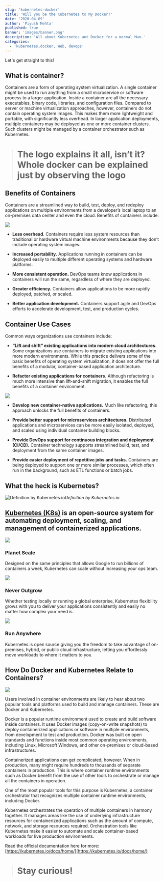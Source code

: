 ```yaml
---
slug: 'kubernetes-docker'
title: 'Will you be the Kubernetes to My Docker?'
date: '2020-04-09'
author: 'Piyush Mehta'
published: true
banner: 'images/banner.png'
description: 'All about Kubernetes and Docker for a normal Man.'
categories:
  - 'kubernetes,docker, Web, devops'
---
```

Let's get straight to this!

## What is container?

Containers are a form of operating system virtualization. A single container might be used to run anything from a small microservice or software process to a larger application. Inside a container are all the necessary executables, binary code, libraries, and configuration files. Compared to server or machine virtualization approaches, however, containers do not contain operating system images. This makes them more lightweight and portable, with significantly less overhead. In larger application deployments, multiple containers may be deployed as one or more container clusters. Such clusters might be managed by a container orchestrator such as Kubernetes.
> # The logo explains it all, isn’t it? Whole docker can be explained just by observing the logo

## Benefits of Containers

Containers are a streamlined way to build, test, deploy, and redeploy applications on multiple environments from a developer’s local laptop to an on-premises data center and even the cloud. Benefits of containers include:

![](https://cdn-images-1.medium.com/max/2400/1*WDM8Ol0V9MJc36nuRETOBQ.png)

* **Less overhead.** Containers require less system resources than traditional or hardware virtual machine environments because they don’t include operating system images.

* **Increased portability.** Applications running in containers can be deployed easily to multiple different operating systems and hardware platforms.

* **More consistent operation.** DevOps teams know applications in containers will run the same, regardless of where they are deployed.

* **Greater efficiency.** Containers allow applications to be more rapidly deployed, patched, or scaled.

* **Better application development.** Containers support agile and DevOps efforts to accelerate development, test, and production cycles.

## Container Use Cases

Common ways organizations use containers include:

* **“Lift and shift” existing applications into modern cloud architectures.** Some organizations use containers to migrate existing applications into more modern environments. While this practice delivers some of the basic benefits of operating system virtualization, it does not offer the full benefits of a modular, container-based application architecture.

* **Refactor existing applications for containers.** Although refactoring is much more intensive than lift-and-shift migration, it enables the full benefits of a container environment.

![](https://cdn-images-1.medium.com/max/2000/1*gvxt5MhbFlEehZ137Mo2CQ.png)

* **Develop new container-native applications.** Much like refactoring, this approach unlocks the full benefits of containers.

* **Provide better support for microservices architectures.** Distributed applications and microservices can be more easily isolated, deployed, and scaled using individual container building blocks.

* **Provide DevOps support for continuous integration and deployment (CI/CD).** Container technology supports streamlined build, test, and deployment from the same container images.

* **Provide easier deployment of repetitive jobs and tasks.** Containers are being deployed to support one or more similar processes, which often run in the background, such as ETL functions or batch jobs.

## **What the heck is Kubernetes?**

![Definition by Kubernetes.io](https://cdn-images-1.medium.com/max/2000/0*ddyH-gSPHiCvxIIP.png)*Definition by Kubernetes.io*

## [Kubernetes (K8s)](https://kubernetes.io/docs/concepts/overview/what-is-kubernetes/) is an open-source system for automating deployment, scaling, and management of containerized applications.

![](https://cdn-images-1.medium.com/max/2000/0*GP2oT02M7LEtvyC2.png)

### Planet Scale

Designed on the same principles that allows Google to run billions of containers a week, Kubernetes can scale without increasing your ops team.

![](https://cdn-images-1.medium.com/max/2000/0*Qwjl5hucQDfAfjvE.png)

### Never Outgrow

Whether testing locally or running a global enterprise, Kubernetes flexibility grows with you to deliver your applications consistently and easily no matter how complex your need is.

![](https://cdn-images-1.medium.com/max/2000/0*sNj25NPBiMvpGZu6.png)

### Run Anywhere

Kubernetes is open source giving you the freedom to take advantage of on-premises, hybrid, or public cloud infrastructure, letting you effortlessly move workloads to where it matters to you.

## How Do Docker and Kubernetes Relate to Containers?

![](https://cdn-images-1.medium.com/max/4096/1*bhqUtZ-FGoqXdN0HJTsVMQ.png)

Users involved in container environments are likely to hear about two popular tools and platforms used to build and manage containers. These are Docker and Kubernetes.

Docker is a popular runtime environment used to create and build software inside containers. It uses Docker images (copy-on-write snapshots) to deploy containerized applications or software in multiple environments, from development to test and production. Docker was built on open standards and functions inside most common operating environments, including Linux, Microsoft Windows, and other on-premises or cloud-based infrastructures.

Containerized applications can get complicated, however. When in production, many might require hundreds to thousands of separate containers in production. This is where container runtime environments such as Docker benefit from the use of other tools to orchestrate or manage all the containers in operation.

One of the most popular tools for this purpose is Kubernetes, a container orchestrator that recognizes multiple container runtime environments, including Docker.

Kubernetes orchestrates the operation of multiple containers in harmony together. It manages areas like the use of underlying infrastructure resources for containerized applications such as the amount of compute, network, and storage resources required. Orchestration tools like Kubernetes make it easier to automate and scale container-based workloads for live production environments.

Read the official documentation here for more: [https://kubernetes.io/docs/home/](https://kubernetes.io/docs/home/)
> # Stay curious!
